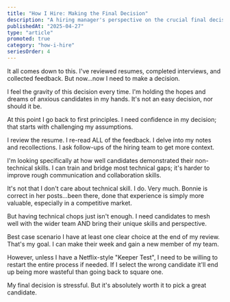 ```yaml
---
title: "How I Hire: Making the Final Decision"
description: "A hiring manager's perspective on the crucial final decision in the hiring process"
publishedAt: "2025-04-27"
type: "article"
promoted: true
category: "how-i-hire"
seriesOrder: 4
---
```


It all comes down to this. I've reviewed resumes, completed interviews, and collected feedback. But now...now I need to make a decision.

I feel the gravity of this decision every time. I'm holding the hopes and dreams of anxious candidates in my hands. It's not an easy decision, nor should it be.

At this point I go back to first principles. I need confidence in my decision; that starts with challenging my assumptions.

I review the resume.
I re-read ALL of the feedback.
I delve into my notes and recollections.
I ask follow-ups of the hiring team to get more context.

I'm looking specifically at how well candidates demonstrated their non-technical skills. I can train and bridge most technical gaps; it's harder to improve rough communication and collaboration skills.

It's not that I don't care about technical skill. I do. Very much. Bonnie is correct in her posts...been there, done that experience is simply more valuable, especially in a competitive market.

But having technical chops just isn't enough. I need candidates to mesh well with the wider team AND bring their unique skills and perspective.

Best case scenario I have at least one clear choice at the end of my review. That's my goal. I can make their week and gain a new member of my team.

However, unless I have a Netflix-style "Keeper Test", I need to be willing to restart the entire process if needed. If I select the wrong candidate it'll end up being more wasteful than going back to square one.

My final decision is stressful. But it's absolutely worth it to pick a great candidate.
